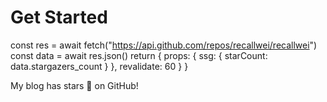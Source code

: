 # Get Started


  const res = await fetch("https://api.github.com/repos/recallwei/recallwei")
  const data = await res.json()
  return {
    props: {
      ssg: {
        starCount: data.stargazers_count
      }
    },
    revalidate: 60
  }
}

<div className="p-4 border border-gray-200 dark:border-gray-900 rounded mt-6">
  My blog has <StarCount /> stars 🌟 on GitHub!
</div>
